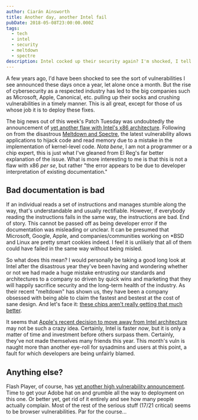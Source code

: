 ```yaml
---
author: Ciarán Ainsworth
title: Another day, another Intel fail
pubDate: 2018-05-08T23:00:00.000Z
tags:
  - tech
  - intel
  - security
  - meltdown
  - spectre
description: Intel cocked up their security again? I'm shocked, I tell you. Shocked.
---
```


A few years ago, I'd have been shocked to see the sort of vulnerabilities I see announced these days once a year, let alone once a month. But the rise of cybersecurity as a respected industry has led to the big companies such as Microsoft, Apple, Canonical, etc. pulling up their socks and crushing vulnerabilities in a timely manner. This is all great, except for those of us whose job it is to deploy these fixes.

The big news out of this week's Patch Tuesday was undoubtedly the announcement of [yet another flaw with Intel's x86 architecture](https://www.theregister.co.uk/2018/05/09/intel_amd_kernel_privilege_escalation_flaws/). Following on from the disastrous [Meltdown and Spectre](https://meltdownattack.com/), the latest vulnerability allows applications to hijack code and read memory due to a mistake in the implementation of kernel-level code. _Nota bene_, I am not a programmer or a chip expert, this is just what I've gleaned from El Reg's far better explanation of the issue. What is more interesting to me is that this is not a flaw with x86 _per se_, but rather "the error appears to be due to developer interpretation of existing documentation."

## Bad documentation is bad

If an individual reads a set of instructions and manages stumble along the way, that's understandable and usually rectifiable. However, if everybody reading the instructions fails in the same way, the instructions are bad. End of story. This cannot be passed off as being developer error if the documentation was misleading or unclear. It can be presumed that Microsoft, Google, Apple, and companies/communities working on \*BSD and Linux are pretty smart cookies indeed. I feel it is unlikely that all of them could have failed in the same way without being misled.

So what does this mean? I would personally be taking a good long look at Intel after the disastrous year they've been having and wondering whether or not we had made a huge mistake entrusting our standards and architectures to a company so driven by quick wins and marketing that they will happily sacrifice security and the long-term health of the industry. As their recent "meltdown" has shown us, they have been a company obsessed with being able to claim the fastest and bestest at the cost of sane design. And let's face it: [these chips aren't really getting that much better](https://www.cnet.com/news-intel-kaby-lake-7th-gen-7700-7600-7350/).

It seems that [Apple's recent decision to move away from Intel architecture](https://www.bloomberg.com/news/articles/2018-04-02/apple-is-said-to-plan-move-from-intel-to-own-mac-chips-from-2020) may not be such a crazy idea. Certainly, Intel is faster _now_, but it is only a matter of time and investment before others surpass them. Certainly, they've not made themselves many friends this year. This month's vuln is naught more than another eye-roll for sysadmins and users at this point, a fault for which developers are being unfairly blamed.

## Anything else?

Flash Player, of course, has [yet another high vulnerability announcement](https://helpx.adobe.com/security/products/flash-player/apsb18-16.html). Time to get your Adobe hat on and grumble all the way to deployment on this one. Or better yet, get rid of it entirely and see how many people actually complain. Most of the rest of the serious stuff (17/21 critical) seems to be browser vulnerabilities. Par for the course...

